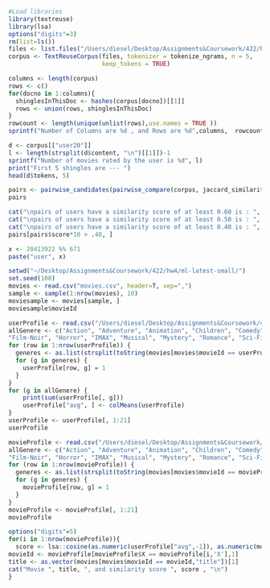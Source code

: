 ```r
#Load libraries
library(textreuse)
library(lsa)
options("digits"=3)
rm(list=ls())
files <- list.files("/Users/diesel/Desktop/Assignments&Coursework/422/hw4/Deliverable/hw4.movies", full.names=T)
corpus <- TextReuseCorpus(files, tokenizer = tokenize_ngrams, n = 5,
                          keep_tokens = TRUE)
```

```r
columns <- length(corpus)
rows <- c()
for(docno in 1:columns){
  shinglesInThisDoc <- hashes(corpus[docno])[[1]]
  rows <- union(rows, shinglesInThisDoc) 
}
rowcount <- length(unique(unlist(rows),use.names = TRUE ))
sprintf("Number of Columns are %d , and Rows are %d",columns,  rowcount)
```


```r
d <- corpus[["user20"]]
l <- length(strsplit(d$content, "\n")[[1]])-1
sprintf("Number of movies rated by the user is %d", l)
print("First 5 shingles are --- ")
head(d$tokens, 5)
```


```r
pairs <- pairwise_candidates(pairwise_compare(corpus, jaccard_similarity, progress=interactive()))
pairs
```



```r
cat("\npairs of users have a similarity score of at least 0.60 is : ", nrow(pairs[pairs$score*10 > .60, ]))
cat("\npairs of users have a similarity score of at least 0.50 is : ", nrow(pairs[pairs$score*10 > .50, ]))
cat("\npairs of users have a similarity score of at least 0.40 is : ", nrow(pairs[pairs$score*10 > .40, ]))
pairs[pairs$score*10 > .40, ]
```





```r
x <- 20413922 %% 671
paste("user", x)
```

```r
setwd("~/Desktop/Assignments&Coursework/422/hw4/ml-latest-small/")
set.seed(100)
movies <- read.csv("movies.csv", header=T, sep=",")
sample <- sample(1:nrow(movies), 10)
moviesample <- movies[sample, ]
moviesample$movieId
```


```r
userProfile <- read.csv("/Users/diesel/Desktop/Assignments&Coursework/422/hw4/Deliverable/userprofile.csv", header=T, sep=",")
allGenere <- c("Action", "Adventure", "Animation", "Children", "Comedy", "Crime", "Documentary", "Drama", "Fantasy",
"Film-Noir", "Horror", "IMAX", "Musical", "Mystery", "Romance", "Sci-Fi", "Thriller", "War", "Western")
for (row in 1:nrow(userProfile)) {
  generes <- as.list(strsplit(toString(movies[movies$movieId == userProfile[row, ]$X, ]$genres),"[|]")[[1]])
  for (g in generes) {
    userProfile[row, g] = 1
  }
}
for (g in allGenere) {
    print(sum(userProfile[, g]))
    userProfile["avg", ] <- colMeans(userProfile)
}
userProfile <- userProfile[, 1:21]
userProfile
```



```r
movieProfile <- read.csv("/Users/diesel/Desktop/Assignments&Coursework/422/hw4/Deliverable/movieprofile.csv", header=T, sep=",")
allGenere <- c("Action", "Adventure", "Animation", "Children", "Comedy", "Crime", "Documentary", "Drama", "Fantasy",
"Film-Noir", "Horror", "IMAX", "Musical", "Mystery", "Romance", "Sci-Fi", "Thriller", "War", "Western")
for (row in 1:nrow(movieProfile)) {
  generes <- as.list(strsplit(toString(movies[movies$movieId == movieProfile[row, ]$X, ]$genres),"[|]")[[1]])
  for (g in generes) {
    movieProfile[row, g] = 1
  }
}
movieProfile <- movieProfile[, 1:21]
movieProfile
```



```r
options("digits"=5)
for(i in 1:nrow(movieProfile)){
  score <- lsa::cosine(as.numeric(userProfile["avg",-1]), as.numeric(movieProfile[movieProfile$X == movieProfile[i,'X'],-1]))[[1]]
movieId <- movieProfile[movieProfile$X == movieProfile[i,'X'],1]
title <- as.vector(movies[movies$movieId == movieId,"title"])[1]
cat("Movie ", title, ", and similarity score ", score , "\n")
}
```
